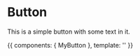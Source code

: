 
<Meta title="MDX|MyButton" component={MyButton} />

# Button

<Props of={MyButton} />

This is a simple button with some text in it.

<Preview>
  <Story name="With Text">
    {{
        components: { MyButton },
        template: '<my-button></my-button>'
    }}
  </Story>
</Preview>
